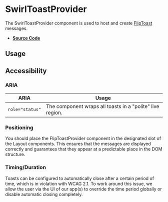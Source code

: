 
<Meta title="Components/SwirlToastProvider" />

# SwirlToastProvider

The SwirlToastProvider component is used to host and create
[FlipToast](?path=/docs/components-fliptoast--swirl-toast) messages.

- **[Source Code](https://github.com/flip-corp/swirl/tree/main/packages/swirl-components/src/components/swirl-toast-provider)**

## Usage

<Canvas withSource="open">
  <Story id="components-swirltoastprovider--swirl-toast-provider" />
</Canvas>

<ArgsTable story="." />

## Accessibility

### ARIA

| ARIA            | Usage                                                     |
| --------------- | --------------------------------------------------------- |
| `role="status"` | The component wraps all toasts in a "polite" live region. |

### Positioning

You should place the FlipToastProvider component in the designated slot of the
Layout components. This ensures that the messages are displayed correctly and
guarantees that they appear at a predictable place in the DOM structure.

### Timing/Duration

Toasts can be configured to automatically close after a certain period of time,
which is in violation with WCAG 2.1. To work around this issue, we allow the
user via the UI of our app(s) to override the time period globally or disable
automatic closing completely.
